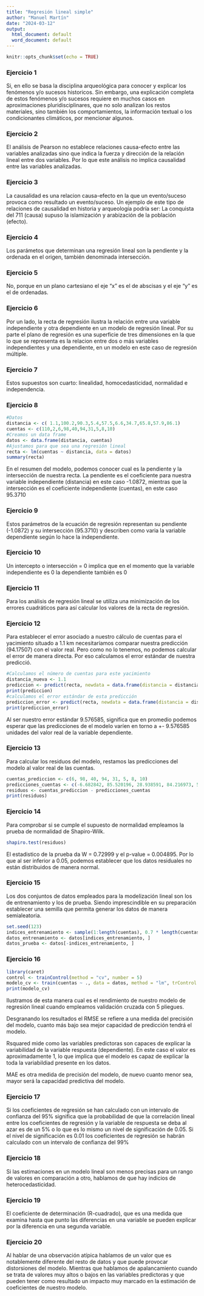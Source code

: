 ```yaml
---
title: "Regresión lineal simple"
author: "Manuel Martín"
date: "2024-03-12"
output:
  html_document: default
  word_document: default
---
```


```r
knitr::opts_chunk$set(echo = TRUE)
```

### Ejercicio 1

Si, en ello se basa la disciplina arqueológica para conocer y explicar los fenómenos y/o sucesos historicos. Sin embargo, una explicación completa de estos fenómenos y/o sucesos requiere en muchos casos en aproximaciones pluridisciplinares, que no solo analizan los restos materiales, sino también los comportamientos, la información textual o los condicionantes climáticos, por mencionar algunos. 

### Ejercicio 2

El análisis de Pearson no establece relaciones causa-efecto entre las variables analizadas sino que indica la fuerza y dirección de la relación lineal entre dos variables. Por lo que este análisis no implica causalidad entre las variables analizadas. 

### Ejercicio 3

La causalidad es una relacion causa-efecto en la que un evento/suceso provoca como resultado un evento/suceso. Un ejemplo de este tipo de relaciones de causalidad en historia y arqueología podría ser: La conquista del 711 (causa) supuso la islamización y arabización de la población (efecto).

### Ejercicio 4

Los parámetos que determinan una regresión lineal son la pendiente y la ordenada en el origen, también denominada intersección. 

### Ejercicio 5

No, porque en un plano cartesiano el eje "x" es el de abscisas y el eje "y" es el de ordenadas. 

### Ejercicio 6

Por un lado, la recta de regresión ilustra la relación entre una variable independiente y otra dependiente en un modelo de regresión lineal. Por su parte el plano de regresión es una superficie de tres dimensiones en la que lo que se representa es la relacion entre dos o más variables independientes y una dependiente, en un modelo en este caso de regresión múltiple. 

### Ejercicio 7 

Estos supuestos son cuarto: linealidad, homocedasticidad, normalidad e independencia.

### Ejercicio 8

```r
#Datos
distancia <- c( 1.1,100.2,90.3,5.4,57.5,6.6,34.7,65.8,57.9,86.1)
cuentas <- c(110,2,6,98,40,94,31,5,8,10)
#Creamos un data frame
datos <- data.frame(distancia, cuentas)
#Ajustamos para que sea una regresión lineal
recta <- lm(cuentas ~ distancia, data = datos)
summary(recta)
```
En el resumen del modelo, podemos conocer cual es la pendiente y la intersección de nuestra recta. La pendiente es el coeficiente para nuestra variable independiente (distancia) en este caso -1.0872, mientras que la intersección es el coeficiente  independiente (cuentas), en este caso 95.3710 

### Ejercicio 9
Estos parámetros de la ecuación de regresión representan su pendiente (-1.0872) y su intersección (95.3710) y describen como varia la variable dependiente según lo hace la independiente. 

### Ejercicio 10

Un intercepto o intersección = 0 implica que en el momento que la variable independiente es 0 la dependiente también es 0

### Ejercicio 11

Para los análisis de regresión lineal se utiliza una minimización de los errores cuadráticos para así calcular los valores de la recta de regresión. 

### Ejercicio 12

Para establecer el error asociado a nuestro cálculo de cuentas para el yacimiento situado a 1.1 km necesitaríamos comparar nuestra predicción (94.17507) con el valor real. Pero como no lo tenemos, no podemos calcular el error de manera directa. Por eso calculamos el error estándar de nuestra predicció.
```r
#Calculamos el número de cuentas para este yacimiento 
distancia_nueva <- 1.1
prediccion <- predict(recta, newdata = data.frame(distancia = distancia_nueva))
print(prediccion)
#calculamos el error estándar de esta predicción
prediccion_error <- predict(recta, newdata = data.frame(distancia = distancia_nueva), se.fit = TRUE)$se.fit
print(prediccion_error)
```
Al ser nuestro error estándar 9.576585, significa que en promedio podemos esperar que las predicciones de el modelo varíen en torno a +- 9.576585 unidades del valor real de la variable dependiente. 

### Ejercicio 13

Para calcular los residuos del modelo, restamos las predicciones del modelo al valor real de las cuentas.

```r
cuentas_prediccion <- c(6, 98, 40, 94, 31, 5, 8, 10)
predicciones_cuentas <- c(-6.682842, 85.520196, 28.938591, 84.216973, 53.69983, 19.924631, 28.504183, -2.121561)
residuos <- cuentas_prediccion - predicciones_cuentas
print(residuos)
```
### Ejercicio 14

Para comprobar si se cumple el supuesto de normalidad empleamos la prueba de normalidad de Shapiro-Wilk.

```r
shapiro.test(residuos)
```
El estadistico de la prueba da W = 0.72999 y el p-value = 0.004895. Por lo que al ser inferior a 0.05, podemos establecer que los datos residuales no están distribuidos de manera normal. 

### Ejercicio 15

Los dos conjuntos de datos empleados para la modelización lineal son los de entrenamiento y los de prueba. Siendo imprescindible en su preparación establecer una semilla que permita generar los datos de manera semialeatoria. 

```r
set.seed(123) 
indices_entrenamiento <- sample(1:length(cuentas), 0.7 * length(cuentas)) 
datos_entrenamiento <- datos[indices_entrenamiento, ]
datos_prueba <- datos[-indices_entrenamiento, ]
```

### Ejercicio 16

```r
library(caret)
control <- trainControl(method = "cv", number = 5)
modelo_cv <- train(cuentas ~ ., data = datos, method = "lm", trControl = control)
print(modelo_cv)
```
Ilustramos de esta manera cual es el rendimiento de nuestro modelo de regresión lineal cuando empleamos validación cruzada con 5 pliegues. 

Desgranando los resultados el RMSE se refiere a una medida del precisión del modelo, cuanto más bajo sea mejor capacidad de predicción tendrá el modelo. 

Rsquared mide como las variables predictoras son capaces de explicar la variabilidad de la variable respuesta (dependiente). En este caso el valor es aproximadamente 1, lo que implica que el modelo es capaz de explicar la toda la variabildiad presente en los datos. 

MAE es otra medida de precisión del modelo, de nuevo cuanto menor sea, mayor será la capacidad predictiva del modelo. 

### Ejercicio 17

Si los coeficientes de regresión se han calculado con un intervalo de confianza del 95% significa que la probabilidad de que la correlación lineal entre los coeficientes de regresión y la variable de respuesta se deba al azar es de un 5% o lo que es lo mismo un nivel de significación de 0.05. Si el nivel de significación es 0.01 los coeficientes de regresión se habrán calculado con un intervalo de confianza del 99%

### Ejercicio 18

Si las estimaciones en un modelo lineal son menos precisas para un rango de valores en comparación a otro, hablamos de que hay indicios de heterocedasticidad. 

### Ejercicio 19

El coeficiente de determinación (R-cuadrado), que es una medida que examina hasta que punto las diferencias en una variable se pueden explicar por la diferencia en una segunda variable. 

### Ejercicio 20

Al hablar de una observación atípica hablamos de un valor que es notablemente diferente del resto de datos y que puede provocar distorsiones del modelo. Mientras que hablamos de apalancamiento cuando se trata de valores muy altos o bajos en las variables predictoras y que pueden tener como resultado un impacto muy marcado en la estimación de coeficientes de nuestro modelo. 








